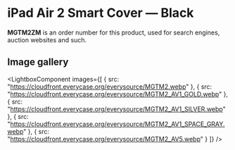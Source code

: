 
# iPad Air 2 Smart Cover — Black

<Callout type='info' emoji='👉🏻'>**MGTM2ZM** is an order number for this product, used for search engines, auction websites and such.</Callout>

## Image gallery

<LightboxComponent
    images={[
      {
        src: "https://cloudfront.everycase.org/everysource/MGTM2.webp"
      },
      {
        src: "https://cloudfront.everycase.org/everysource/MGTM2_AV1_GOLD.webp"
      },
      {
        src: "https://cloudfront.everycase.org/everysource/MGTM2_AV1_SILVER.webp"
      },
      {
        src: "https://cloudfront.everycase.org/everysource/MGTM2_AV1_SPACE_GRAY.webp"
      },
      {
        src: "https://cloudfront.everycase.org/everysource/MGTM2_AV5.webp"
      }
    ]}
  />
